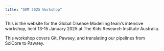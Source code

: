 ```yaml
---
title: "GDM 2025 Workshop"
---
```


This is the website for the Global Disease Modelling team's intensive workshop, held 13-15 January 2025 at The Kids Research Institute Australia.

This workshop covers Git, Pawsey, and translating our pipelines from SciCore to Pawsey.

